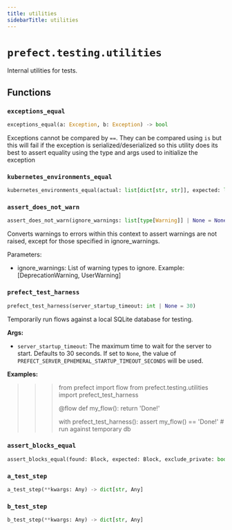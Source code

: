 ```yaml
---
title: utilities
sidebarTitle: utilities
---
```


# `prefect.testing.utilities`



Internal utilities for tests.


## Functions

### `exceptions_equal` <sup><a href="https://github.com/prefecthq/prefect/blob/main/src/prefect/testing/utilities.py#L40" target="_blank"><Icon icon="github" size="14" /></a></sup>

```python
exceptions_equal(a: Exception, b: Exception) -> bool
```


Exceptions cannot be compared by `==`. They can be compared using `is` but this
will fail if the exception is serialized/deserialized so this utility does its
best to assert equality using the type and args used to initialize the exception


### `kubernetes_environments_equal` <sup><a href="https://github.com/prefecthq/prefect/blob/main/src/prefect/testing/utilities.py#L60" target="_blank"><Icon icon="github" size="14" /></a></sup>

```python
kubernetes_environments_equal(actual: list[dict[str, str]], expected: list[dict[str, str]] | dict[str, str]) -> bool
```

### `assert_does_not_warn` <sup><a href="https://github.com/prefecthq/prefect/blob/main/src/prefect/testing/utilities.py#L97" target="_blank"><Icon icon="github" size="14" /></a></sup>

```python
assert_does_not_warn(ignore_warnings: list[type[Warning]] | None = None) -> Generator[None, None, None]
```


Converts warnings to errors within this context to assert warnings are not raised,
except for those specified in ignore_warnings.

Parameters:
- ignore_warnings: List of warning types to ignore. Example: [DeprecationWarning, UserWarning]


### `prefect_test_harness` <sup><a href="https://github.com/prefecthq/prefect/blob/main/src/prefect/testing/utilities.py#L120" target="_blank"><Icon icon="github" size="14" /></a></sup>

```python
prefect_test_harness(server_startup_timeout: int | None = 30)
```


Temporarily run flows against a local SQLite database for testing.

**Args:**
- `server_startup_timeout`: The maximum time to wait for the server to start.
Defaults to 30 seconds. If set to `None`, the value of
`PREFECT_SERVER_EPHEMERAL_STARTUP_TIMEOUT_SECONDS` will be used.

**Examples:**

>>> from prefect import flow
>>> from prefect.testing.utilities import prefect_test_harness
>>>
>>>
>>> @flow
>>> def my_flow():
>>>     return 'Done!'
>>>
>>> with prefect_test_harness():
>>>     assert my_flow() == 'Done!' # run against temporary db


### `assert_blocks_equal` <sup><a href="https://github.com/prefecthq/prefect/blob/main/src/prefect/testing/utilities.py#L202" target="_blank"><Icon icon="github" size="14" /></a></sup>

```python
assert_blocks_equal(found: Block, expected: Block, exclude_private: bool = True, **kwargs: Any) -> None
```

### `a_test_step` <sup><a href="https://github.com/prefecthq/prefect/blob/main/src/prefect/testing/utilities.py#L283" target="_blank"><Icon icon="github" size="14" /></a></sup>

```python
a_test_step(**kwargs: Any) -> dict[str, Any]
```

### `b_test_step` <sup><a href="https://github.com/prefecthq/prefect/blob/main/src/prefect/testing/utilities.py#L294" target="_blank"><Icon icon="github" size="14" /></a></sup>

```python
b_test_step(**kwargs: Any) -> dict[str, Any]
```
